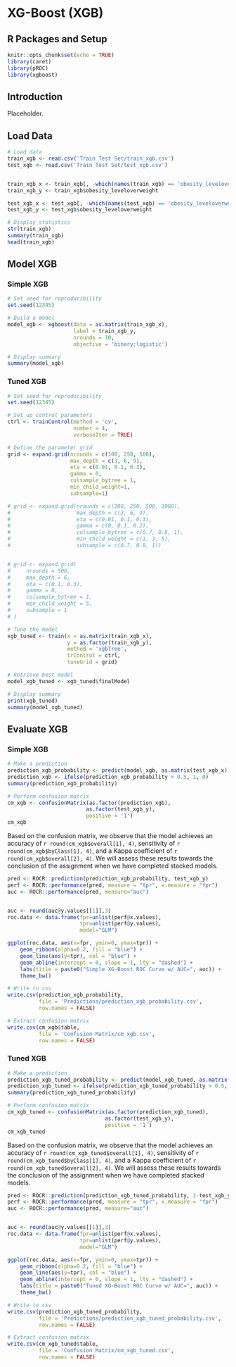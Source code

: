 # XG-Boost (XGB)

## R Packages and Setup {-}

```r
knitr::opts_chunk$set(echo = TRUE)
library(caret)
library(pROC)
library(xgboost)
```


## Introduction

Placeholder.


## Load Data

```r
# Load data
train_xgb <- read.csv('Train Test Set/train_xgb.csv')
test_xgb <- read.csv('Train Test Set/test_xgb.csv')


train_xgb_x <- train_xgb[, -which(names(train_xgb) == 'obesity_leveloverweight')]
train_xgb_y <- train_xgb$obesity_leveloverweight

test_xgb_x <- test_xgb[, -which(names(test_xgb) == 'obesity_leveloverweight')]
test_xgb_y <- test_xgb$obesity_leveloverweight

# Display statistics
str(train_xgb)
summary(train_xgb)
head(train_xgb)
```


## Model XGB

### Simple XGB

```r
# Set seed for reproducibility
set.seed(12345)

# Build a model
model_xgb <- xgboost(data = as.matrix(train_xgb_x), 
                     label = train_xgb_y,
                     nrounds = 10,
                     objective = 'binary:logistic')
```

```r
# Display summary
summary(model_xgb)
```

### Tuned XGB

```r
# Set seed for reproducibility
set.seed(12345)

# Set up control parameters
ctrl <- trainControl(method = 'cv', 
                     number = 4,
                     verboseIter = TRUE)

# Define the parameter grid
grid <- expand.grid(nrounds = c(100, 250, 500),
                    max_depth = c(3, 6, 9),
                    eta = c(0.01, 0.1, 0.3),
                    gamma = 0,
                    colsample_bytree = 1,
                    min_child_weight=1,
                    subsample=1)

# grid <- expand.grid(nrounds = c(100, 250, 500, 1000),
#                     max_depth = c(3, 6, 9),
#                     eta = c(0.01, 0.1, 0.3),
#                     gamma = c(0, 0.1, 0.2),
#                     colsample_bytree = c(0.7, 0.8, 1),
#                     min_child_weight = c(1, 3, 5),
#                     subsample = c(0.7, 0.8, 1))


# grid <- expand.grid(
#     nrounds = 500,
#     max_depth = 6,
#     eta = c(0.1, 0.3),
#     gamma = 0,
#     colsample_bytree = 1,
#     min_child_weight = 5,
#     subsample = 1
# )
```


```r
# Tune the model
xgb_tuned <- train(x = as.matrix(train_xgb_x),
                   y = as.factor(train_xgb_y),
                   method = 'xgbTree',
                   trControl = ctrl,
                   tuneGrid = grid)

# Retrieve best model
model_xgb_tuned <- xgb_tuned$finalModel
```

```r
# Display summary
print(xgb_tuned)
summary(model_xgb_tuned)
```


## Evaluate XGB

### Simple XGB

```r
# Make a prediction
prediction_xgb_probability <- predict(model_xgb, as.matrix(test_xgb_x))
prediction_xgb <- ifelse(prediction_xgb_probability > 0.5, 1, 0)
summary(prediction_xgb_probability)

# Perform confusion matrix
cm_xgb <- confusionMatrix(as.factor(prediction_xgb),
                         as.factor(test_xgb_y),
                         positive = '1')
cm_xgb
```

Based on the confusion matrix, we observe that the model achieves an accuracy of ``r round(cm_xgb$overall[1], 4)``, sensitivity of ``r round(cm_xgb$byClass[1], 4)``, and a Kappa coefficient of ``r round(cm_xgb$overall[2], 4)``. We will assess these results towards the conclusion of the assignment when we have completed stacked models.


```r
pred <- ROCR::prediction(prediction_xgb_probability, test_xgb_y)
perf <- ROCR::performance(pred, measure = "tpr", x.measure = "fpr")
auc <- ROCR::performance(pred, measure="auc")


auc <- round(auc@y.values[[1]],3)
roc.data <- data.frame(fpr=unlist(perf@x.values),
                       tpr=unlist(perf@y.values),
                       model="GLM")

ggplot(roc.data, aes(x=fpr, ymin=0, ymax=tpr)) +
    geom_ribbon(alpha=0.2, fill = "blue") +
    geom_line(aes(y=tpr), col = "blue") +
    geom_abline(intercept = 0, slope = 1, lty = "dashed") +
    labs(title = paste0("Simple XG-Boost ROC Curve w/ AUC=", auc)) +
    theme_bw()
```

```r
# Write to csv
write.csv(prediction_xgb_probability,
          file = 'Predictions/prediction_xgb_probability.csv',
          row.names = FALSE)

# Extract confusion matrix
write.csv(cm_xgb$table,
          file = 'Confusion Matrix/cm_xgb.csv',
          row.names = FALSE)
```

### Tuned XGB

```r
# Make a prediction
prediction_xgb_tuned_probability <- predict(model_xgb_tuned, as.matrix(test_xgb_x))
prediction_xgb_tuned <- ifelse(prediction_xgb_tuned_probability > 0.5, 0, 1)
summary(prediction_xgb_tuned_probability)

# Perform confusion matrix
cm_xgb_tuned <- confusionMatrix(as.factor(prediction_xgb_tuned),
                               as.factor(test_xgb_y),
                               positive = '1')
cm_xgb_tuned
```

Based on the confusion matrix, we observe that the model achieves an accuracy of ``r round(cm_xgb_tuned$overall[1], 4)``, sensitivity of ``r round(cm_xgb_tuned$byClass[1], 4)``, and a Kappa coefficient of ``r round(cm_xgb_tuned$overall[2], 4)``. We will assess these results towards the conclusion of the assignment when we have completed stacked models.


```r
pred <- ROCR::prediction(prediction_xgb_tuned_probability, 1-test_xgb_y)
perf <- ROCR::performance(pred, measure = "tpr", x.measure = "fpr")
auc <- ROCR::performance(pred, measure="auc")


auc <- round(auc@y.values[[1]],3)
roc.data <- data.frame(fpr=unlist(perf@x.values),
                       tpr=unlist(perf@y.values),
                       model="GLM")

ggplot(roc.data, aes(x=fpr, ymin=0, ymax=tpr)) +
    geom_ribbon(alpha=0.2, fill = "blue") +
    geom_line(aes(y=tpr), col = "blue") +
    geom_abline(intercept = 0, slope = 1, lty = "dashed") +
    labs(title = paste0("Tuned XG-Boost ROC Curve w/ AUC=", auc)) +
    theme_bw()
```

```r
# Write to csv
write.csv(prediction_xgb_tuned_probability,
          file = 'Predictions/prediction_xgb_tuned_probability.csv',
          row.names = FALSE)

# Extract confusion matrix
write.csv(cm_xgb_tuned$table,
          file = 'Confusion Matrix/cm_xgb_tuned.csv',
          row.names = FALSE)
```

